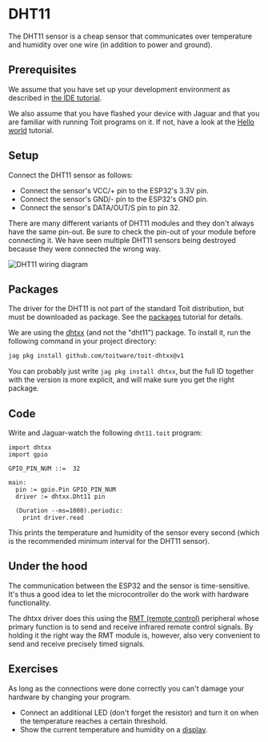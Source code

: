 
# DHT11
The DHT11 sensor is a cheap sensor that communicates over temperature and
humidity over one wire (in addition to power and ground).

## Prerequisites
We assume that you have set up your development environment as described
in [the IDE tutorial](../../setup/ide).

We also assume that you have flashed your device with Jaguar and that
you are familiar with running Toit programs on it.
If not, have a look at the [Hello world](../../setup/firstprogram) tutorial.

## Setup

Connect the DHT11 sensor as follows:
- Connect the sensor's VCC/+ pin to the ESP32's 3.3V pin.
- Connect the sensor's GND/- pin to the ESP32's GND pin.
- Connect the sensor's DATA/OUT/S pin to pin 32.

There are many different variants of DHT11 modules and they don't always
have the same pin-out. Be sure to check the pin-out of your module before
connecting it. We have seen multiple DHT11 sensors being destroyed
because they were connected the wrong way.

<img
  src={Dht11Diagram}
  alt="DHT11 wiring diagram"
/>

## Packages

The driver for the DHT11 is not part of the standard Toit distribution,
but must be downloaded as package. See the [packages](../../setup/packages)
tutorial for details.

We are using the [dhtxx](https://pkg.toit.io/package/github.com%2Ftoitware%2Ftoit-dhtxx@v1)
(and not the "dht11") package. To install it, run the following command
in your project directory:

```bash
jag pkg install github.com/toitware/toit-dhtxx@v1
```

<Note>

You can probably just write `jag pkg install dhtxx`, but the full ID together
with the version is more explicit, and will make sure you get the right package.

</Note>

## Code
Write and Jaguar-watch the following `dht11.toit` program:

```
import dhtxx
import gpio

GPIO_PIN_NUM ::=  32

main:
  pin := gpio.Pin GPIO_PIN_NUM
  driver := dhtxx.Dht11 pin

  (Duration --ms=1000).periodic:
    print driver.read
```

This prints the temperature and humidity of the sensor every second (which is
the recommended minimum interval for the DHT11 sensor).

## Under the hood
The communication between the ESP32 and the sensor is time-sensitive.
It's thus a good idea to let the microcontroller do the work with hardware
functionality.

The dhtxx driver does this using the
[RMT (remote control)](https://docs.espressif.com/projects/esp-idf/en/latest/esp32/api-reference/peripherals/rmt.html)
peripheral whose primary function is to send and receive infrared remote
control signals. By holding it the right way the RMT module is, however,
also very convenient to send and receive precisely timed signals.

## Exercises
As long as the connections were done correctly you can't damage your
hardware by changing your program.

- Connect an additional LED (don't forget the resistor) and turn it on when
  the temperature reaches a certain threshold.
- Show the current temperature and humidity on a [display](../ssd1306).
